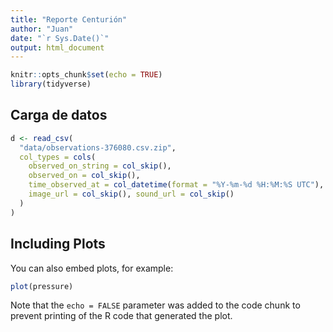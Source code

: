 ```yaml
---
title: "Reporte Centurión"
author: "Juan"
date: "`r Sys.Date()`"
output: html_document
---
```


```r
knitr::opts_chunk$set(echo = TRUE)
library(tidyverse)
```

## Carga de datos

```r
d <- read_csv(
  "data/observations-376080.csv.zip",
  col_types = cols(
    observed_on_string = col_skip(),
    observed_on = col_skip(),
    time_observed_at = col_datetime(format = "%Y-%m-%d %H:%M:%S UTC"),
    image_url = col_skip(), sound_url = col_skip()
  )
)
```



## Including Plots

You can also embed plots, for example:

```r
plot(pressure)
```

Note that the `echo = FALSE` parameter was added to the code chunk to prevent printing of the R code that generated the plot.
